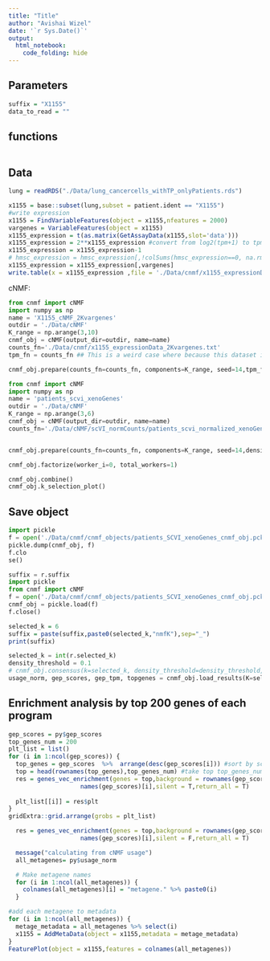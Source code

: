 ```yaml
---
title: "Title"
author: "Avishai Wizel"
date: '`r Sys.Date()`'
output: 
  html_notebook: 
    code_folding: hide
---
```


## Parameters

```r
suffix = "X1155"
data_to_read = ""
```


## functions

```r
```

## Data

```r
lung = readRDS("./Data/lung_cancercells_withTP_onlyPatients.rds")
```

```r
x1155 = base::subset(lung,subset = patient.ident == "X1155")
#write expression
x1155 = FindVariableFeatures(object = x1155,nfeatures = 2000)
vargenes = VariableFeatures(object = x1155)
x1155_expression = t(as.matrix(GetAssayData(x1155,slot='data')))
x1155_expression = 2**x1155_expression #convert from log2(tpm+1) to tpm
x1155_expression = x1155_expression-1
# hmsc_expression = hmsc_expression[,!colSums(hmsc_expression==0, na.rm=TRUE)==nrow(hmsc_expression)] #delete rows that have all 0
x1155_expression = x1155_expression[,vargenes]
write.table(x = x1155_expression ,file = './Data/cnmf/x1155_expressionData_2Kvargenes.txt',sep = "\t")
```
cNMF:
```python
from cnmf import cNMF
import numpy as np
name = 'X1155_cNMF_2Kvargenes'
outdir = './Data/cNMF'
K_range = np.arange(3,10)
cnmf_obj = cNMF(output_dir=outdir, name=name)
counts_fn='./Data/cnmf/x1155_expressionData_2Kvargenes.txt'
tpm_fn = counts_fn ## This is a weird case where because this dataset is not 3' end umi sequencing, we opted to use the TPM matrix as the input matrix rather than the count matrix

cnmf_obj.prepare(counts_fn=counts_fn, components=K_range, seed=14,tpm_fn=tpm_fn)
```
```python
from cnmf import cNMF
import numpy as np
name = 'patients_scvi_xenoGenes'
outdir = './Data/cNMF'
K_range = np.arange(3,6)
cnmf_obj = cNMF(output_dir=outdir, name=name)
counts_fn='./Data/cNMF/scVI_normCounts/patients_scvi_normalized_xenoGenes.txt'


cnmf_obj.prepare(counts_fn=counts_fn, components=K_range, seed=14,densify=True,tpm_fn=counts_fn)
```

```python
cnmf_obj.factorize(worker_i=0, total_workers=1)
```

```python
cnmf_obj.combine()
cnmf_obj.k_selection_plot()
```
## Save object
```python
import pickle
f = open('./Data/cnmf/cnmf_objects/patients_SCVI_xenoGenes_cnmf_obj.pckl', 'wb')
pickle.dump(cnmf_obj, f)
f.clo
se()
```
```python
suffix = r.suffix
import pickle
from cnmf import cNMF
f = open('./Data/cnmf/cnmf_objects/patients_SCVI_xenoGenes_cnmf_obj.pckl', 'rb')
cnmf_obj = pickle.load(f)
f.close()
```

```r
selected_k = 6
suffix = paste(suffix,paste0(selected_k,"nmfK"),sep="_")
print(suffix)
```

```python
selected_k = int(r.selected_k)
density_threshold = 0.1
# cnmf_obj.consensus(k=selected_k, density_threshold=density_threshold,show_clustering=True)
usage_norm, gep_scores, gep_tpm, topgenes = cnmf_obj.load_results(K=selected_k, density_threshold=density_threshold)
```
## Enrichment analysis by top 200 genes of each program
```r
gep_scores = py$gep_scores
top_genes_num = 200
plt_list = list()
for (i in 1:ncol(gep_scores)) {
  top_genes = gep_scores  %>%  arrange(desc(gep_scores[i])) #sort by score a
  top = head(rownames(top_genes),top_genes_num) #take top top_genes_num
  res = genes_vec_enrichment(genes = top,background = rownames(gep_scores),homer = T,title = 
                    names(gep_scores)[i],silent = T,return_all = T)
   
  plt_list[[i]] = res$plt
}
gridExtra::grid.arrange(grobs = plt_list)
```
```r
  res = genes_vec_enrichment(genes = top,background = rownames(gep_scores),homer = T,title = 
                    names(gep_scores)[i],silent = F,return_all = T)
```

```r
  message("calculating from cNMF usage")
  all_metagenes= py$usage_norm
```

```r
  # Make metagene names
  for (i in 1:ncol(all_metagenes)) {
    colnames(all_metagenes)[i] = "metagene." %>% paste0(i)
  }
```


```r
#add each metagene to metadata
for (i in 1:ncol(all_metagenes)) {
  metage_metadata = all_metagenes %>% select(i)
  x1155 = AddMetaData(object = x1155,metadata = metage_metadata)
}
FeaturePlot(object = x1155,features = colnames(all_metagenes))

```
